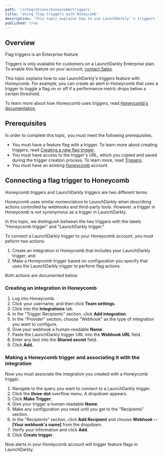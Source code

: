 ```yaml
---
path: '/integrations/honeycomb/triggers'
title: 'Using flag triggers with Honeycomb'
description: 'This topic explains how to use LaunchDarkly''s triggers feature with Honeycomb.'
published: true
---
```


## Overview

<Callout intent="info">
<CalloutTitle>Flag triggers is an Enterprise feature</CalloutTitle>
<CalloutDescription>

Triggers is only available for customers on a LaunchDarkly Enterprise plan. To enable this feature on your account, [contact Sales](mailto:sales@launchdarkly.com).

</CalloutDescription>
</Callout>

This topic explains how to use LaunchDarkly's triggers feature with Honeycomb. For example, you can create an alert in Honeycomb that uses a trigger to toggle a flag on or off if a performance metric drops below a certain threshold.

To learn more about how Honeycomb uses triggers, read [Honeycomb's documentation](https://docs.honeycomb.io/working-with-your-data/triggers/).

## Prerequisites

In order to complete this topic, you must meet the following prerequisites.

* You must have a feature flag with a trigger. To learn more about creating triggers, read [Creating a new flag trigger](/integrations/triggers#creating-a-new-flag-trigger). 
* You must have access to the trigger's URL, which you copied and saved during the trigger creation process. To learn more, read [Triggers](/integrations/triggers).
* You must have an existing [Honeycomb](https://www.honeycomb.io/) account. 

## Connecting a flag trigger to Honeycomb

<Callout intent="alert">
<CalloutTitle>Honeycomb triggers and LaunchDarkly triggers are two different terms</CalloutTitle>
<CalloutDescription>

Honeycomb uses similar nomenclature to LaunchDarkly when describing actions controlled by webhooks and third-party tools. However, a trigger in Honeycomb is not synonymous as a trigger in LaunchDarkly. 

In this topic, we distinguish between the two triggers with the labels "Honeycomb trigger" and "LaunchDarkly trigger."

</CalloutDescription>
</Callout>

To connect a LaunchDarkly trigger to your Honeycomb account, you must peform two actions:

1. Create an integration in Honeycomb that includes your LaunchDarkly trigger, and
2. Make a Honeycomb trigger based on configuration you specify that uses the LaunchDarkly trigger to perform flag actions.

Both actions are documented below.

### Creating an integration in Honeycomb

1. Log into Honeycomb.
2. Click your username, and then click **Team settings**.
3. Click into the **Integrations** tab.
4. In the "Trigger Recipients" section, click **Add integration**.
5. In the "Provider" section, choose "Webhook" as the type of integration you want to configure.
6. Give your webhook a human-readable **Name**.
7. Paste the LaunchDarkly trigger URL into the **Webhook URL** field.
8. Enter any text into the **Shared secret** field.
9. Click **Add.**

### Making a Honeycomb trigger and associating it with the integration

Now you must associate the integration you created with a Honeycomb trigger.

1. Navigate to the query you want to connect to a LaunchDarkly trigger.
2. Click the **three-dot** overflow menu. A dropdown appears.
4. Click **Make Trigger**.
5. Give your trigger a human-readable **Name**.
6. Make any configuration you need until you get to the "Recipients" section. 
7. In the "Recipients" section, click **Add Recipient** and choose **Webhook -- [Your webhook's name]** from the dropdown.
8. Verify your information and click **Add**.
9. Click **Create trigger**. 

Now alerts in your Honeycomb account will trigger feature flags in LaunchDarkly.
